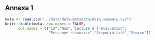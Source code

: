 ## Annexe 1 {.unnumbered #annexe1} 

```r
meta <- read.csv("../data/data-metadata/data_summary.csv")
knitr::kable(meta, row.names = FALSE, 
      col.names = c("ID","Nom","Incluse à l'évaluation",
                    "Personne ressource","Disponibilité","Source"))

```
